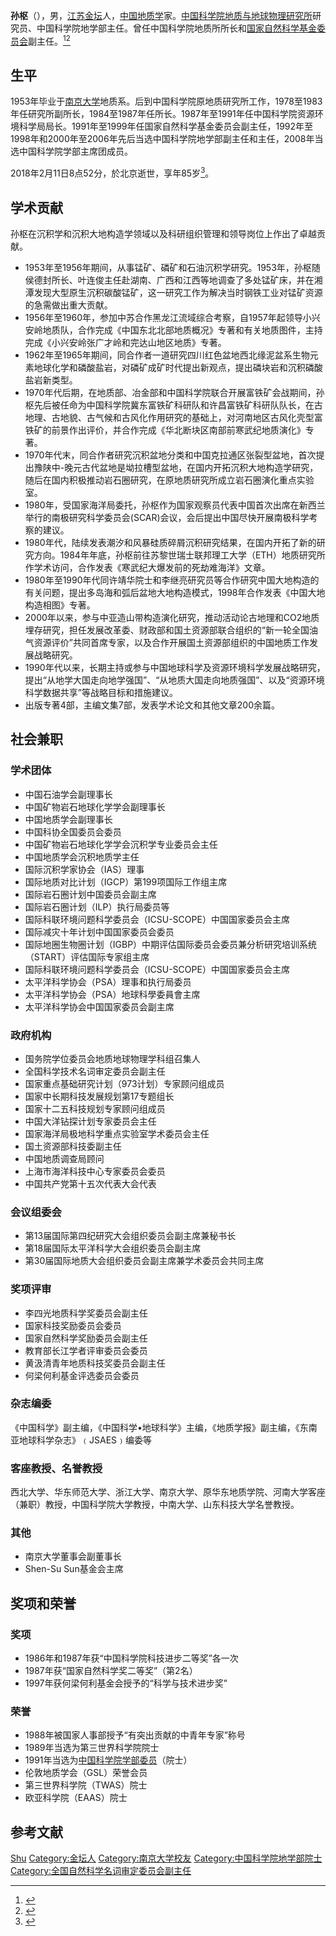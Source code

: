 {{Infobox person
| 姓名 = 孙枢
| 图像 = 
| 图像替代 = 
| 图像说明 = 
| 出生日期 = 1933年7月23日
| 出生地 = {{ROC}}江苏金坛
| 死亡日期 = <!-- {{Death date and age|2018|02|11|1933|07|23}}（死亡在前，出生在后） -->
| 死亡地 = {{PRC}}北京
| 国籍 = {{PRC}}
| 籍贯 = 
| 别名 = 
| 知名于 = 
| 职业 = [[地质学|地质学]]家
| 母校 = [[南京大学|南京大学]]
}}

'''孙枢'''（{{bd|1933年|7月23日|2018年|2月11日|catIdx=Sun}}），男，[[江苏|江苏]][[金坛|金坛]]人，[[中华人民共和国|中国]][[地质学|地质学]]家。[[中国科学院地质与地球物理研究所|中国科学院地质与地球物理研究所]]研究员、中国科学院地学部主任。曾任中国科学院地质所所长和[[国家自然科学基金委员会|国家自然科学基金委员会]]副主任。<ref>{{Cite web|title=孙枢|url=http://sourcedb.cas.cn/sourcedb_ad_cas/zw2/ysxx/dxb/|accessdate=|work=中国科学院学部与院士|archiveurl=https://web.archive.org/web/20120426134225/http://sourcedb.cas.cn/sourcedb_ad_cas/zw2/ysxx/dxb/|archivedate=2012-04-26|dead-url=no}}</ref><ref>{{Cite web|title=著名地质学家孙枢逝世 享年85岁|url=http://news.ifeng.com/a/20180212/56008112_0.shtml|accessdate=|work=|archive-date=2020-05-16|archive-url=https://web.archive.org/web/20200516032043/http://news.ifeng.com/a/20180212/56008112_0.shtml|dead-url=no}}</ref>

== 生平 ==
1953年毕业于[[南京大学|南京大学]]地质系。后到中国科学院原地质研究所工作，1978至1983年任研究所副所长，1984至1987年任所长。1987年至1991年任中国科学院资源环境科学局局长。1991年至1999年任国家自然科学基金委员会副主任，1992年至1998年和2000年至2006年先后当选中国科学院地学部副主任和主任，2008年当选中国科学院学部主席团成员。

2018年2月11日8点52分，於北京逝世，享年85岁<ref>{{Cite web|title=著名地质学家孙枢院士逝世|url=http://news.sciencenet.cn/htmlnews/2018/2/402961.shtm|accessdate=2018-02-13|work=科學網|archive-date=2018-05-08|archive-url=https://web.archive.org/web/20180508121802/http://news.sciencenet.cn/htmlnews/2018/2/402961.shtm|dead-url=no}}</ref>。

== 学术贡献 ==
孙枢在沉积学和沉积大地构造学领域以及科研组织管理和领导岗位上作出了卓越贡献。
* 1953年至1956年期间，从事锰矿、磷矿和石油沉积学研究。1953年，孙枢随侯德封所长、叶连俊主任赴湖南、广西和江西等地调查了多处锰矿床，并在湘潭发现大型原生沉积碳酸锰矿，这一研究工作为解决当时钢铁工业对锰矿资源的急需做出重大贡献。
* 1956年至1960年，参加中苏合作黑龙江流域综合考察，自1957年起领导小兴安岭地质队，合作完成《中国东北北部地质概况》专著和有关地质图件，主持完成《小兴安岭张广才岭和完达山地区地质》专著。
* 1962年至1965年期间，同合作者一道研究四川红色盆地西北缘泥盆系生物元素地球化学和磷酸盐岩，对磷矿成矿时代提出新观点，提出磷块岩和沉积磷酸盐岩新类型。
* 1970年代后期，在地质部、冶金部和中国科学院联合开展富铁矿会战期间，孙枢先后被任命为中国科学院冀东富铁矿科研队和许昌富铁矿科研队队长，在古地理、古地貌、古气候和古风化作用研究的基础上，对河南地区古风化壳型富铁矿的前景作出评价，并合作完成《华北断块区南部前寒武纪地质演化》专著。
* 1970年代末，同合作者研究沉积盆地分类和中国克拉通区张裂型盆地，首次提出豫陕中-晚元古代盆地是坳拉槽型盆地，在国内开拓沉积大地构造学研究，随后在国内积极推动岩石圈研究，在原地质研究所成立岩石圈演化重点实验室。
* 1980年，受国家海洋局委托，孙枢作为国家观察员代表中国首次出席在新西兰举行的南极研究科学委员会(SCAR)会议，会后提出中国尽快开展南极科学考察的建议。
* 1980年代，陆续发表潮汐和风暴硅质碎屑沉积研究结果，在国内开拓了新的研究方向。1984年年底，孙枢前往苏黎世瑞士联邦理工大学（ETH）地质研究所作学术访问，合作发表《寒武纪大爆发前的死劫难海洋》文章。
* 1980年至1990年代同许靖华院士和李继亮研究员等合作研究中国大地构造的有关问题，提出多岛海和弧后盆地大地构造模式，1998年合作发表《中国大地构造相图》专著。
* 2000年以来，参与中亚造山带构造演化研究，推动活动论古地理和CO2地质埋存研究，担任发展改革委、财政部和国土资源部联合组织的“新一轮全国油气资源评价”共同首席专家，以及合作开展国土资源部组织的中国地质工作发展战略研究。
* 1990年代以来，长期主持或参与中国地球科学及资源环境科学发展战略研究，提出“从地学大国走向地学强国”、“从地质大国走向地质强国”、以及“资源环境科学数据共享”等战略目标和措施建议。
* 出版专著4部，主编文集7部，发表学术论文和其他文章200余篇。

== 社会兼职 ==
=== 学术团体 ===
* 中国石油学会副理事长
* 中国矿物岩石地球化学学会副理事长
* 中国地质学会副理事长
* 中国科协全国委员会委员
* 中国矿物岩石地球化学学会沉积学专业委员会主任
* 中国地质学会沉积地质学主任
* 国际沉积学家协会（IAS）理事
* 国际地质对比计划（IGCP）第199项国际工作组主席
* 国际岩石圈计划中国委员会副主席
* 国际岩石圈计划（ILP）执行局委员等
* 国际科联环境问题科学委员会（ICSU-SCOPE）中国国家委员会主席
* 国际减灾十年计划中国国家委员会委员
* 国际地圈生物圈计划（IGBP）中期评估国际委员会委员兼分析研究培训系统（START）评估国际专家组主席
* 国际科联环境问题科学委员会（ICSU-SCOPE）中国国家委员会主席
* 太平洋科学协会（PSA）理事和执行局委员
* 太平洋科学协会（PSA）地球科學委員會主席
* 太平洋科学协会中国国家委员会副主席

=== 政府机构 ===
* 国务院学位委员会地质地球物理学科组召集人
* 全国科学技术名词审定委员会副主任
* 国家重点基础研究计划（973计划）专家顾问组成员
* 国家中长期科技发展规划第17专题组长
* 国家十二五科技规划专家顾问组成员
* 中国大洋钻探计划专家委员会主任
* 国家海洋局极地科学重点实验室学术委员会主任
* 国土资源部科技委副主任
* 中国地质调查局顾问
* 上海市海洋科技中心专家委员会委员
* 中国共产党第十五次代表大会代表

=== 会议组委会 ===
* 第13届国际第四纪研究大会组织委员会副主席兼秘书长
* 第18届国际太平洋科学大会组织委员会副主席
* 第30届国际地质大会组织委员会副主席兼学术委员会共同主席

=== 奖项评审 ===
* 李四光地质科学奖委员会副主任
* 国家科技奖励委员会委员
* 国家自然科学奖励委员会副主任
* 教育部长江学者评审委员会委员
* 黄汲清青年地质科技奖委员会副主任
* 何梁何利基金评选委员会委员

=== 杂志编委 ===
《中国科学》副主编，《中国科学•地球科学》主编，《地质学报》副主编，《东南亚地球科学杂志》﹙JSAES﹚编委等

=== 客座教授、名誉教授 ===
西北大学、华东师范大学、浙江大学、南京大学、原华东地质学院、河南大学客座（兼职）教授，中国科学院大学教授，中南大学、山东科技大学名誉教授。

=== 其他 ===
* 南京大学董事会副董事长
* Shen-Su Sun基金会主席

== 奖项和荣誉 ==
=== 奖项 ===
* 1986年和1987年获“中国科学院科技进步二等奖”各一次
* 1987年获“国家自然科学奖二等奖”（第2名）
* 1997年获何梁何利基金会授予的“科学与技术进步奖”

=== 荣誉 ===
* 1988年被国家人事部授予“有突出贡献的中青年专家”称号
* 1989年当选为第三世界科学院院士
* 1991年当选为[[中国科学院学部委员|中国科学院学部委员]]（院士）
* 伦敦地质学会（GSL）荣誉会员
* 第三世界科学院（TWAS）院士
* 欧亚科学院（EAAS）院士

== 参考文献 ==
{{reflist}}

{{中国科学院地学部院士}}
{{Navboxes
| title  = 孙枢在[[全国科学技术名词审定委员会|全国科学技术名词审定委员会]]的职务
| list1  =
{{全国自然科学名词审定委员会第三届全国委员会}}
}}

{{Authority control}}
{{DEFAULTSORT:Sun}}
[[Category:孙姓|Shu]]
[[Category:金坛人|Category:金坛人]]
[[Category:南京大学校友|Category:南京大学校友]]
[[Category:中国科学院地学部院士|Category:中国科学院地学部院士]]
[[Category:全国自然科学名词审定委员会副主任|Category:全国自然科学名词审定委员会副主任]]